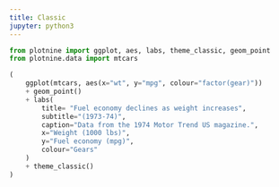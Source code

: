 ```yaml
---
title: Classic
jupyter: python3
---
```


```python
from plotnine import ggplot, aes, labs, theme_classic, geom_point
from plotnine.data import mtcars
```



```python
(
    ggplot(mtcars, aes(x="wt", y="mpg", colour="factor(gear)"))
    + geom_point()
    + labs(
        title= "Fuel economy declines as weight increases",
        subtitle="(1973-74)",
        caption="Data from the 1974 Motor Trend US magazine.",
        x="Weight (1000 lbs)",
        y="Fuel economy (mpg)",
        colour="Gears"
    )
    + theme_classic()
)
```

